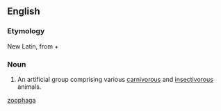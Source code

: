 ==English==

===Etymology===
New Latin, from {{etyl|grc|en}} {{term|ζῷον||animal|lang=grc}} + {{term|φαγεῖν||to eat|lang=grc}}

===Noun===
{{en-noun|?}}

# {{context|zoology|lang=en}} An artificial group comprising various [[carnivorous]] and [[insectivorous]] animals.

[[Category:English terms spelled with Ö|zoophaga]]